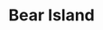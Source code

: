 
# Bear Island
<ProjectDetails
  floatRight
  region="North"
  house="House Mormont"
  type="Keep"
  status="Completed"
  warp="/warp bearisland"
  projectLead="barkus"
  dateStarted="2014-07-13T07:00:00+00:00"
  dateCompleted="2014-07-13T07:00:00+00:00"
/>
